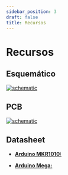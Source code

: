 ```yaml
---
sidebar_position: 3
draft: false
title: Recursos
---
```


# Recursos

## Esquemático


[![schematic](/mod/m13/Schematic_M13.svg)](/mod/m13/Schematic_M13.svg)

## PCB
[![schematic](/mod/m13/PCB_PCB_M13.svg)](/mod/m13/PCB_PCB_M13.svg)
## Datasheet

- [**Arduino MKR1010:** ](https://store.arduino.cc/products/arduino-mkr-wifi-1010?srsltid=AfmBOopuqhPcnL_g6X13EPv-cAPoeowIli0jrNlBvyCXitpMoT2r5DgQ)

- [**Arduino Mega:**](https://store.arduino.cc/products/arduino-mega-2560-rev3?srsltid=AfmBOoqIGUiOGwnAjR_UJYbCID3wB8KRJDeBTUE0RIZ8ZkzfDN-yShzp)